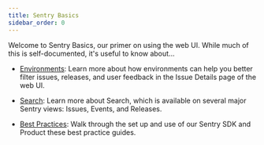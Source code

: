 ```yaml
---
title: Sentry Basics
sidebar_order: 0
---
```

Welcome to Sentry Basics, our primer on using the web UI. While much of this is self-documented, it's useful to know about...

- [Environments](/sentry-basics/environments/): Learn more about how environments can help you better filter issues, releases, and user feedback in the Issue Details page of the web UI. 

- [Search](/product/sentry-basics/search/): Learn more about Search, which is available on several major Sentry views: Issues, Events, and Releases.

- [Best Practices](/sentry-basics/guides/): Walk through the set up and use of our Sentry SDK and Product these best practice guides.